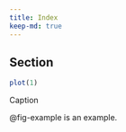 ---
title: Index
keep-md: true
---

## Section

::: {#fig-example}

```{r}
plot(1)
```

Caption
:::

@fig-example is an example.